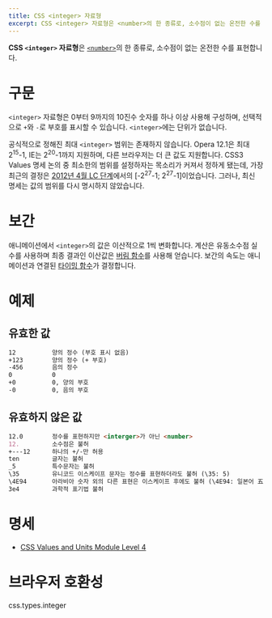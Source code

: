 ```yaml
---
title: CSS <integer> 자료형
excerpt: CSS <integer> 자료형은 <number>의 한 종류로, 소수점이 없는 온전한 수를 표현합니다.
---
```


**CSS `<integer>` 자료형**은 [`<number>`](./number)의 한 종류로, 소수점이 없는 온전한 수를 표현합니다.

# 구문

`<integer>` 자료형은 0부터 9까지의 10진수 숫자를 하나 이상 사용해 구성하며, 선택적으로 `+`와 `-`로 부호를 표시할 수 있습니다. `<integer>`에는 단위가 없습니다.

<Callout color="warn" label="참고">

공식적으로 정해진 최대 <code>&lt;integer&gt;</code> 범위는 존재하지 않습니다. Opera 12.1은 최대 2<sup>15</sup>-1, IE는 2<sup>20</sup>-1까지 지원하며, 다른 브라우저는 더 큰 값도 지원합니다. CSS3 Values 명세 논의 중 최소한의 범위를 설정하자는 목소리가 커져서 정하게 됐는데, 가장 최근의 결정은 [2012년 4월 LC 단계](https://lists.w3.org/Archives/Public/www-style/2012Apr/0633.html)에서의 [-2<sup>27</sup>-1; 2<sup>27</sup>-1]이었습니다. 그러나, 최신 명세는 값의 범위를 다시 명시하지 않았습니다.

</Callout>

# 보간

애니메이션에서 `<integer>`의 값은 이산적으로 1씩 변화합니다. 계산은 유동소수점 실수를 사용하며 최종 결과인 이산값은 [버림 함수](https://ko.wikipedia.org/wiki/%EB%B0%94%EB%8B%A5_%ED%95%A8%EC%88%98%EC%99%80_%EC%B2%9C%EC%9E%A5_%ED%95%A8%EC%88%98)를 사용해 얻습니다. 보간의 속도는 애니메이션과 연결된 [타이밍 함수](https://developer.mozilla.org/en-US/docs/Web/CSS/easing-function)가 결정합니다.

# 예제

## 유효한 값

```md variant=good
12          양의 정수 (부호 표시 없음)
+123        양의 정수 (+ 부호)
-456        음의 정수
0           0
+0          0, 양의 부호
-0          0, 음의 부호
```

## 유효하지 않은 값

```md variant=bad
12.0        정수를 표현하지만 <interger>가 아닌 <number>
12.         소수점은 불허
+---12      하나의 +/-만 허용
ten         글자는 불허
_5          특수문자는 불허
\35         유니코드 이스케이프 문자는 정수를 표현하더라도 불허 (\35: 5)
\4E94       아라비아 숫자 외의 다른 표현은 이스케이프 후에도 불허 (\4E94: 일본어 五).
3e4         과학적 표기법 불허
```

# 명세

- [CSS Values and Units Module Level 4](https://drafts.csswg.org/css-values/#integers)

# 브라우저 호환성

<BrowserCompat>css.types.integer</BrowserCompat>

